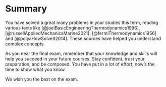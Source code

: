 # Summary {.unnumbered}

You have solved a great many problems in your studies this term, reading various texts like [@joelBasicEngineeringThermodynamics1996], [@russellAppliedMechanicsMarine2021], [@fermiThermodynamics1956] and [@polyaHowSolveIt2014]. These sources have helped you understand complex concepts.

As you near the final exam, remember that your knowledge and skills will help you succeed in your future courses. Stay confident, trust your preparation, and be composed. You have put in a lot of effort; now’s the time to show what you know.

We wish you the best on the exam.
